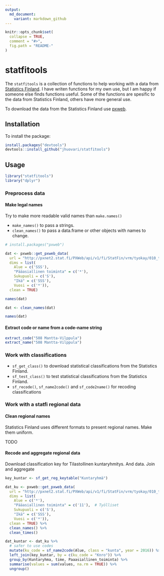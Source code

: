 ```yaml
---
output:
  md_document:
    variant: markdown_github
---
```


<!-- README.md is generated from README.Rmd. Please edit that file -->

```r
knitr::opts_chunk$set(
  collapse = TRUE,
  comment = "#>",
  fig.path = "README-"
)
```

# statfitools

The `statfitools` is a collection of functions to help working with a data from
[Statistics Finland](http://tilastokeskus.fi). I have writen functions for my
own use, but I am happy if someone else finds functions useful.
Some of the functions are spesific to
the data from Statistics Finland, others have more general use.

To download the data from the Statistics Finland 
use [pxweb](https://github.com/rOpenGov/pxweb).


## Installation

To install the package:

```r
install.packages("devtools")
devtools::install_github("jhuovari/statfitools")
```


## Usage

```r
library("statfitools")
library("dplyr")

```

### Preprocess data

#### Make legal names

Try to make more readable valid names than `make.names()`

* `make_names()` to pass a strings. 
* `clean_names()` to pass a data.frame or other objects with names to change.

```r

# install.packages("pxweb")

dat <- pxweb::get_pxweb_data(
  url = "http://pxnet2.stat.fi/PXWeb/api/v1/fi/StatFin/vrm/tyokay/010_tyokay_tau_101.px",
  dims = list(
    Alue = c('SSS'),
    "Pääasiallinen toiminta" = c('*'),
    Sukupuoli = c('S'),
    "Ikä" = c('SSS'),
    Vuosi = c('*')),
  clean = TRUE)

names(dat)

dat <- clean_names(dat)

names(dat)
```

#### Extract code or name from a code-name string

```r

extract_code("508 Mantta-Vilppula")
extract_name("508 Mantta-Vilppula")

```


### Work with classifications

* `sf_get_class()` to download statistical classifications from the Statistics Finland.
* `sf_test_class()` to test statistical classifications from the Statistics Finland.
* `sf_recode()`, `sf_name2code()` and `sf_code2name()` for recoding classifications

### Work with a statfi regional data 


#### Clean regional names
Statistics Finland uses different formats to present regional names. Make them uniform.

TODO

#### Recode and aggregate regional data

Download classification key for Tilastollinen kuntaryhmitys.
And data.
Join and aggregate

```r

key_kuntar <- sf_get_reg_keytable("Kuntaryhmä")

dat_ku <- pxweb::get_pxweb_data(
  url = "http://pxnet2.stat.fi/PXWeb/api/v1/fi/StatFin/vrm/tyokay/010_tyokay_tau_101.px",
  dims = list(
    Alue = c('*'),
    "Pääasiallinen toiminta" = c('11'),  # Työlliset
    Sukupuoli = c('S'),
    "Ikä" = c('SSS'),
    Vuosi = c('*')),
  clean = TRUE) %>% 
  clean_names() %>% 
  clean_times()

dat_kuntar <- dat_ku %>% 
  # safer to use codes
  mutate(ku_code = sf_name2code(Alue, class = "kunta", year = 2016)) %>%   
  left_join(key_kuntar, by = c(ku_code = "Knro")) %>% 
  group_by(Kuntaryhma, time, Paaasiallinen_toiminta) %>% 
  summarise(values = sum(values, na.rm = TRUE)) %>% 
  ungroup()

```

